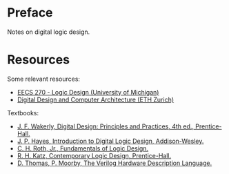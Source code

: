 # Preface {.unnumbered}

Notes on digital logic design.


# Resources {.unnumbered}

Some relevant resources:

- [EECS 270 - Logic Design (University of Michigan)](https://www.eecs.umich.edu/courses/eecs270/overview.html)
- [Digital Design and Computer Architecture (ETH Zurich)](https://safari.ethz.ch/ddca/spring2025/doku.php?id=start)

Textbooks:

- [J. F. Wakerly, Digital Design: Principles and Practices,
4th ed., Prentice-Hall.]()
- [J. P. Hayes, Introduction to Digital Logic Design,
Addison-Wesley.]()
- [C. H. Roth, Jr., Fundamentals of Logic Design.]()
- [R. H. Katz, Contemporary Logic Design, Prentice-Hall.]()
- [D. Thomas, P. Moorby, The Verilog Hardware
Description Language.]()